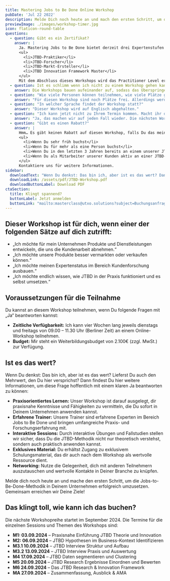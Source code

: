 ---
title: Mastering Jobs to Be Done Online Workshop
pubDate: 'Jul 22 2022'
description: Melde Dich noch heute an und mach den ersten Schritt, um die Jobs-to-Be-Done-Methodik in Deinem Unternehmen erfolgreich umzusetzen. Gemeinsam erreichen wir Deine Ziele!
previewImage: ./images/workshop-timer.jpg
icon: flaticon-round-table
questions:
  - question: Gibt es ein Zertifikat?
    answer: |
      Ja. Mastering Jobs to Be Done bietet derzeit drei Expertenstufen zum Nachweis praktischer Erfahrung:
      <ul>
        <li>JTBD-Praktiker</li>
        <li>JTBD-Forscher</li>
        <li>JTBD-Markt-Ersteller</li>
        <li>JTBD Innovation Framework Master</li>
      </ul>
      Mit dem Abschluss dieses Workshops wird das Practitioner Level erworben, welches drei Jahre gültig bleibt. Nähere Informationen zu den Zertifizierungen erhältst Du im direkten Gespräch.
  - question: Ist es schlimm wenn ich nicht zu einem Workshop gehen kann?
    answer: Die Workshops bauen aufeinander auf, sodass das Überspringen einzelner Workshop-Module zu Verständnisproblemen führen kann. Da wir jedoch wissen, dass es immer passieren kann, dass man es zu einem ungeplanten Termin nicht schafft, bieten wir 1on1 Recap Sessions für 200€ an (max. 1 Mal pro Kurs und Teilnehmer).
  - question: "Wie viele Personen können teilnehmen, wie viele Plätze gibt es?"
    answer: "Für diesen Workshop sind noch Plätze frei. Allerdings werden nicht mehr als 16 Teilnehmer/innen teilnehmen."
  - question: "In welcher Sprache findet der Workshop statt?"
    answer: "Dieser Workshop wird auf Englisch abgehalten."
  - question: "Ich kann jetzt nicht zu Ihrem Termin kommen. Macht ihr das noch einmal?"
    answer: "Ja, das machen wir auf jeden Fall wieder. Die nächsten Workshops starten voraussichtlich im Januar, März (Englisch), Juni und September 2024, die genauen Termine werden noch festgelegt."
  - question: "Gibt es einen Rabatt?"
    answer: |
      Hmm… Es gibt keinen Rabatt auf diesen Workshop, falls Du das meinst. Die Preise sind fair und für alle gleich, aber es gibt vier Möglichkeiten, ermäßigte Tickets zu bekommen:
      <ul>
        <li>Wenn Du sehr früh buchst</li>
        <li>Wenn Du für mehr als eine Person buchst</li>
        <li>Wenn Du in den letzten 3 Jahren bereits an einem unserer JTBD-Trainings teilgenommen hast und eine Auffrischung machen möchtest</li>
        <li>Wenn Du als Mitarbeiter unserer Kunden aktiv an einer JTBD-Forschung, einem Sprint oder einem Projekt teilgenommen hast</li>
      </ul>
      Kontaktiere uns für weitere Informationen.
sidebar:
  downloadText: "Wenn Du denkst: Das bin ich, aber ist es das wert? Dann findest Du hier weitere Informationen, um diese Frage mit einem klaren \"Ja\" beantworten zu können:"
  downloadLink: /assets/pdf/JTBD-Workshop.pdf
  downloadButtonLabel: Download PDF
ctaSection:
  title: Klingt spannend?
  buttonLabel: Jetzt anmelden
  buttonLink: "mailto:masterclass@utxo.solutions?subject=Buchungsanfrage%20Mastering%20JTBD%20Online%20Workshop&body=Hallo,%0D%0AIch%20m%C3%B6chte%20gerne%20einen%20oder%20mehrere%20frei(e)%20Pl%C3%A4tze%20f%C3%BCr%20den%20Mastering%20JTBD%20Live%20Online%20Workshop%20mit%20Startdatum%20(bitte%20Kursbeginn%20angeben)%20buchen.%0D%0A%0D%0ADer%20Name%20meines%20Unternehmens%20(Rechnungsempf%C3%A4nger)%20lautet:%0D%0ADie%20genaue%20Rechnungsanschrift%20lautet:%0D%0AUmsatzsteuer-ID%20(wenn%20vorhanden):%0D%0A%0D%0AIch%20m%C3%B6chte%20f%C3%BCr%20(bitte%20die%20Anzahl%20hier%20eintragen)%20Personen%20buchen.%0D%0ADie%20Namen%20der%20teilnehmenden%20Personen%20lauten:%20(Bitte%20jeweils%20Vorname%20und%20Nachname%20angeben,%20sowie%20die%20Emailadresse)%0D%0A%0D%0AUnter%20folgender%20Telefonnummer%20bin%20ich%20am%20besten%20f%C3%BCr%20R%C3%BCckfragen%20zu%20erreichen:%20%0D%0A%0D%0AHiermit%20m%C3%B6chte%20ich%20verbindlich%20buchen,%20bitte%20senden%20Sie%20mir%20die%20Rechnung%20%C3%BCber%20den%20Gesamtbetrag%20mit%20einer%20Reservierungsbest%C3%A4tigung%20an%20folgende%20Emailadresse:"
---



## Dieser Workshop ist für dich, wenn einer der folgenden Sätze auf dich zutrifft:

- „Ich möchte für mein Unternehmen Produkte und Dienstleistungen entwickeln, die uns die Kundenarbeit abnehmen.“
- „Ich möchte unsere Produkte besser vermarkten oder verkaufen können.“
- „Ich möchte meinen Expertenstatus im Bereich Kundenforschung ausbauen.“
- „Ich möchte endlich wissen, wie JTBD in der Praxis funktioniert und es selbst umsetzen.“

## Voraussetzungen für die Teilnahme

Du kannst an diesem Workshop teilnehmen, wenn Du folgende Fragen mit „Ja“ beantworten kannst:

- **Zeitliche Verfügbarkeit:** Ich kann vier Wochen lang jeweils dienstags und freitags von 09.00 – 11.30 Uhr (Berliner Zeit) an einem Online-Workshop teilnehmen.
- **Budget:** Mir steht ein Weiterbildungsbudget von 2.100€ (zzgl. MwSt.) zur Verfügung.

## Ist es das wert?

Wenn Du denkst: Das bin ich, aber ist es das wert? Lieferst Du auch den Mehrwert, den Du hier versprichst? Dann findest Du hier weitere Informationen, um diese Frage hoffentlich mit einem klaren Ja beantworten zu können:

- **Praxisorientiertes Lernen:** Unser Workshop ist darauf ausgelegt, dir praxisnahe Kenntnisse und Fähigkeiten zu vermitteln, die Du sofort in Deinem Unternehmen anwenden kannst.
- **Erfahrene Trainer:** Unsere Trainer sind erfahrene Experten im Bereich Jobs to Be Done und bringen umfangreiche Praxis- und Forschungserfahrung mit.
- **Interaktive Sessions:** Durch interaktive Übungen und Fallstudien stellen wir sicher, dass Du die JTBD-Methodik nicht nur theoretisch verstehst, sondern auch praktisch anwenden kannst.
- **Exklusives Material:** Du erhältst Zugang zu exklusivem Schulungsmaterial, das dir auch nach dem Workshop als wertvolle Ressource dient.
- **Networking:** Nutze die Gelegenheit, dich mit anderen Teilnehmern auszutauschen und wertvolle Kontakte in Deiner Branche zu knüpfen.

Melde dich noch heute an und mache den ersten Schritt, um die Jobs-to-Be-Done-Methodik in Deinem Unternehmen erfolgreich umzusetzen. Gemeinsam erreichen wir Deine Ziele!

## Das klingt toll, wie kann ich das buchen?

Die nächste Workshopreihe startet im September 2024. Die Termine für die einzelnen Sessions und Themen des Workshops sind:

- **M1: 03.09.2024** – Praxisnahe Einführung JTBD Theorie und Innovation
- **M2: 06.09.2024** – JTBD Hypothesen im Business-Kontext Identifizieren
- **M3.1 10.09.2024** – JTBD Interview Struktur und Aufbau
- **M3.2 13.09.2024** – JTBD Interview Praxis und Auswertung
- **M4 17.09.2024** – JTBD Daten segmentieren und Clustering
- **M5 20.09.2024** – JTBD Research Ergebnisse Einordnen und Bewerten
- **M6 24.09.2024** – Das JTBD Research & Innovation Framework
- **MA 27.09.2024** – Zusammenfassung, Ausblick & AMA

<CtaSection props={frontmatter.ctaSection} classes="mb-3" center={true} />